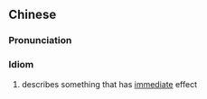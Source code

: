 {{also|立竿见影}}
==Chinese==
{{zh-forms|s=立竿见影|lit=to set up a pole and see its shadow}}

===Pronunciation===
{{zh-pron
|m=lìgānjiànyǐng
|c=lap6 gon1 gin3 jing2
|mn=li̍p-kan-kiàn-iáⁿ
|cat=id,a
}}

===Idiom===
{{zh-idiom}}

# describes something that has [[immediate]] effect
#: {{zh-x|情況 十分 危急，我們 需要 一 個 '''立竿見影''' 的 解決 方法。|The situation is very urgent; we need a solution '''with immediate effect'''.}}
